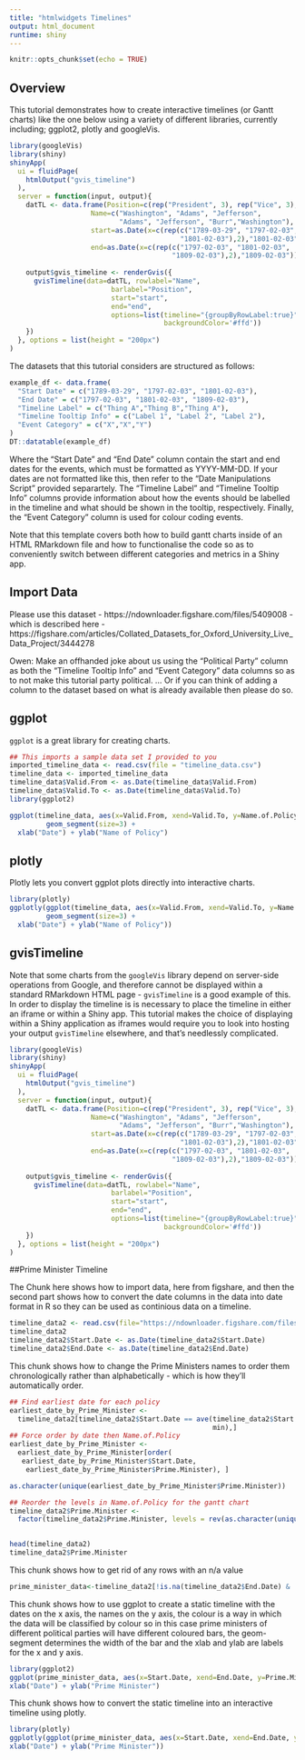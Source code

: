 ---
title: "htmlwidgets Timelines"
output: html_document
runtime: shiny
---

```{r setup, include=FALSE}
knitr::opts_chunk$set(echo = TRUE)
```

## Overview

This tutorial demonstrates how to create interactive timelines (or Gantt charts) like the one below using a variety of different libraries, currently including; ggplot2, plotly and googleVis.

```{r, echo=FALSE, fig.height=1, message=FALSE, warning=FALSE}
library(googleVis)
library(shiny)
shinyApp(
  ui = fluidPage(
    htmlOutput("gvis_timeline")
  ),
  server = function(input, output){
    datTL <- data.frame(Position=c(rep("President", 3), rep("Vice", 3),"President"),
                    Name=c("Washington", "Adams", "Jefferson",
                           "Adams", "Jefferson", "Burr","Washington"),
                    start=as.Date(x=c(rep(c("1789-03-29", "1797-02-03", 
                                          "1801-02-03"),2),"1801-02-03")),
                    end=as.Date(x=c(rep(c("1797-02-03", "1801-02-03", 
                                        "1809-02-03"),2),"1809-02-03")))
    
    output$gvis_timeline <- renderGvis({
      gvisTimeline(data=datTL, rowlabel="Name",
                         barlabel="Position",
                         start="start", 
                         end="end",
                         options=list(timeline="{groupByRowLabel:true}",
                                      backgroundColor='#ffd'))
    })
  }, options = list(height = "200px")
)
```

The datasets that this tutorial considers are structured as follows:

```{r example_df, echo=FALSE}
example_df <- data.frame(
  "Start Date" = c("1789-03-29", "1797-02-03", "1801-02-03"),
  "End Date" = c("1797-02-03", "1801-02-03", "1809-02-03"),
  "Timeline Label" = c("Thing A","Thing B","Thing A"),
  "Timeline Tooltip Info" = c("Label 1", "Label 2", "Label 2"),
  "Event Category" = c("X","X","Y")
)
DT::datatable(example_df)
```

Where the "Start Date" and "End Date" column contain the start and end dates for the events, which must be formatted as YYYY-MM-DD. If your dates are not formatted like this, then refer to the "Date Manipulations Script" provided separartely. The "Timeline Label" and "Timeline Tooltip Info" columns provide information about how the events should be labelled in the timeline and what should be shown in the tooltip, respectively. Finally, the "Event Category" column is used for colour coding events.

Note that this template covers both how to build gantt charts inside of an HTML RMarkdown file and how to functionalise the code so as to conveniently switch between different categories and metrics in a Shiny app.

## Import Data

Please use this dataset - https://ndownloader.figshare.com/files/5409008 - which is described here - https://figshare.com/articles/Collated_Datasets_for_Oxford_University_Live_Data_Project/3444278

Owen: Make an offhanded joke about us using the "Political Party" column as both the "Timeline Tooltip Info" and "Event Category" data columns so as to not make this tutorial party political. ... Or if you can think of adding a column to the dataset based on what is already available then please do so.

## ggplot

`ggplot` is a great library for creating charts.

```{r}
## This imports a sample data set I provided to you
imported_timeline_data <- read.csv(file = "timeline_data.csv")
timeline_data <- imported_timeline_data
timeline_data$Valid.From <- as.Date(timeline_data$Valid.From)
timeline_data$Valid.To <- as.Date(timeline_data$Valid.To)
library(ggplot2)

ggplot(timeline_data, aes(x=Valid.From, xend=Valid.To, y=Name.of.Policy, yend=Name.of.Policy, colour=Type)) +
         geom_segment(size=3) + 
  xlab("Date") + ylab("Name of Policy")
```

## plotly

Plotly lets you convert ggplot plots directly into interactive charts.

```{r}
library(plotly)
ggplotly(ggplot(timeline_data, aes(x=Valid.From, xend=Valid.To, y=Name.of.Policy, yend=Name.of.Policy, colour=Type)) +
         geom_segment(size=3) + 
  xlab("Date") + ylab("Name of Policy"))
```


## gvisTimeline

Note that some charts from the `googleVis` library depend on server-side operations from Google, and therefore cannot be displayed within a standard RMarkdown HTML page - `gvisTimeline` is a good example of this. In order to display the timeline is is necessary to place the timeline in either an iframe or within a Shiny app. This tutorial makes the choice of displaying within a Shiny application as iframes would require you to look into hosting your output `gvisTimeline` elsewhere, and that's needlessly complicated.

```{r, echo=TRUE}
library(googleVis)
library(shiny)
shinyApp(
  ui = fluidPage(
    htmlOutput("gvis_timeline")
  ),
  server = function(input, output){
    datTL <- data.frame(Position=c(rep("President", 3), rep("Vice", 3),"President"),
                    Name=c("Washington", "Adams", "Jefferson",
                           "Adams", "Jefferson", "Burr","Washington"),
                    start=as.Date(x=c(rep(c("1789-03-29", "1797-02-03", 
                                          "1801-02-03"),2),"1801-02-03")),
                    end=as.Date(x=c(rep(c("1797-02-03", "1801-02-03", 
                                        "1809-02-03"),2),"1809-02-03")))
    
    output$gvis_timeline <- renderGvis({
      gvisTimeline(data=datTL, rowlabel="Name",
                         barlabel="Position",
                         start="start", 
                         end="end",
                         options=list(timeline="{groupByRowLabel:true}",
                                      backgroundColor='#ffd'))
    })
  }, options = list(height = "200px")
)
```

##Prime Minister Timeline

The Chunk here shows how to import data, here from figshare, and then the second part shows how to convert the date columns in the data into date format in R so they can be used as continious data  on a timeline.
```{r, echo=TRUE}
timeline_data2 <- read.csv(file="https://ndownloader.figshare.com/files/5409008")
timeline_data2
timeline_data2$Start.Date <- as.Date(timeline_data2$Start.Date)
timeline_data2$End.Date <- as.Date(timeline_data2$End.Date)
```

This chunk shows how to change the Prime Ministers names to order them chronologically rather than alphabetically - which is how they'll automatically order.
```{r, echo=TRUE}
## Find earliest date for each policy
earliest_date_by_Prime_Minister <-
  timeline_data2[timeline_data2$Start.Date == ave(timeline_data2$Start.Date, timeline_data2$Prime.Minister, FUN =
                                                  min),]
## Force order by date then Name.of.Policy
earliest_date_by_Prime_Minister <-
  earliest_date_by_Prime_Minister[order(
   earliest_date_by_Prime_Minister$Start.Date,
    earliest_date_by_Prime_Minister$Prime.Minister), ]

as.character(unique(earliest_date_by_Prime_Minister$Prime.Minister))

## Reorder the levels in Name.of.Policy for the gantt chart
timeline_data2$Prime.Minister <-
  factor(timeline_data2$Prime.Minister, levels = rev(as.character(unique(earliest_date_by_Prime_Minister$Prime.Minister)))) 
  

head(timeline_data2)
timeline_data2$Prime.Minister

```

This chunk shows how to get rid of any rows with an n/a value
```{r, echo=TRUE}

prime_minister_data<-timeline_data2[!is.na(timeline_data2$End.Date) & !is.na(timeline_data2$Start.Date),]
```

This chunk shows how to use ggplot to create a static timeline with the dates on the x axis, the names on the y axis, the colour is a way in which the data will be classified by colour so in this case prime ministers of different political parties will have different coloured bars, the geom-segment determines the width of the bar and the xlab and ylab are labels for the x and y axis.
```{r, echo=TRUE}
library(ggplot2)
ggplot(prime_minister_data, aes(x=Start.Date, xend=End.Date, y=Prime.Minister, yend=Prime.Minister, colour=Political.Party)) + geom_segment(size=3) + 
xlab("Date") + ylab("Prime Minister")
```

This chunk shows how to convert the static timeline into an interactive timeline using plotly.
```{r, echo=TRUE}
library(plotly)
ggplotly(ggplot(prime_minister_data, aes(x=Start.Date, xend=End.Date, y=Prime.Minister, yend=Prime.Minister, colour=Political.Party)) + geom_segment(size=3) + 
xlab("Date") + ylab("Prime Minister"))
```

